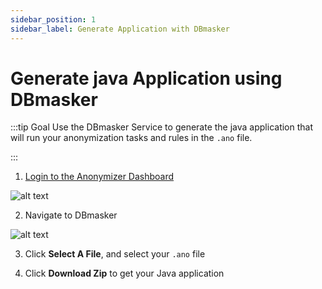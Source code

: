 ```yaml
---
sidebar_position: 1
sidebar_label: Generate Application with DBmasker
---
```



# Generate java Application using DBmasker

:::tip Goal
Use the DBmasker Service to generate the java application that will run your anonymization tasks and rules in the `.ano` file.

:::

1. [Login to the Anonymizer Dashboard](https://anonymizer.esito.no/auth/dashboard/home)

![alt text](/img/docs/ano-dashboard-wo-dberase.png 'Anonymizer Dashboard')

2. Navigate to DBmasker

![alt text](/img/docs/dbmasker-dashboard.png 'Anonymizer Dashboard')

3. Click **Select A File**, and select your `.ano` file

4. Click **Download Zip** to get your Java application
